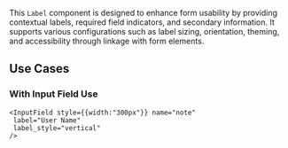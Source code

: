 
<Title>Label Component</Title>
<Meta of={LabelStories} />

This `Label` component is designed to enhance form usability by providing contextual labels, required field indicators, and secondary information. It supports various configurations such as label sizing, orientation, theming, and accessibility through linkage with form elements.

## Use Cases

### With Input Field Use
    <InputField style={{width:"300px"}} name="note"
     label="User Name" 
     label_style="vertical"
    />